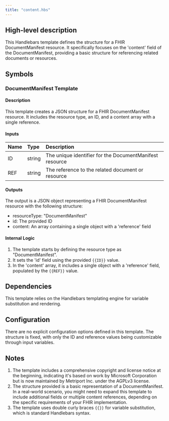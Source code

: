 ```yaml
---
title: "content.hbs"
---
```


## High-level description
This Handlebars template defines the structure for a FHIR DocumentManifest resource. It specifically focuses on the 'content' field of the DocumentManifest, providing a basic structure for referencing related documents or resources.

## Symbols

### DocumentManifest Template
#### Description
This template creates a JSON structure for a FHIR DocumentManifest resource. It includes the resource type, an ID, and a content array with a single reference.

#### Inputs
| Name | Type | Description |
|:-----|:-----|:------------|
| ID | string | The unique identifier for the DocumentManifest resource |
| REF | string | The reference to the related document or resource |

#### Outputs
The output is a JSON object representing a FHIR DocumentManifest resource with the following structure:
- resourceType: "DocumentManifest"
- id: The provided ID
- content: An array containing a single object with a 'reference' field

#### Internal Logic
1. The template starts by defining the resource type as "DocumentManifest".
2. It sets the 'id' field using the provided `{{ID}}` value.
3. In the 'content' array, it includes a single object with a 'reference' field, populated by the `{{REF}}` value.

## Dependencies
This template relies on the Handlebars templating engine for variable substitution and rendering.

## Configuration
There are no explicit configuration options defined in this template. The structure is fixed, with only the ID and reference values being customizable through input variables.

## Notes
1. The template includes a comprehensive copyright and license notice at the beginning, indicating it's based on work by Microsoft Corporation but is now maintained by Metriport Inc. under the AGPLv3 license.
2. The structure provided is a basic representation of a DocumentManifest. In a real-world scenario, you might need to expand this template to include additional fields or multiple content references, depending on the specific requirements of your FHIR implementation.
3. The template uses double curly braces `{{}}` for variable substitution, which is standard Handlebars syntax.